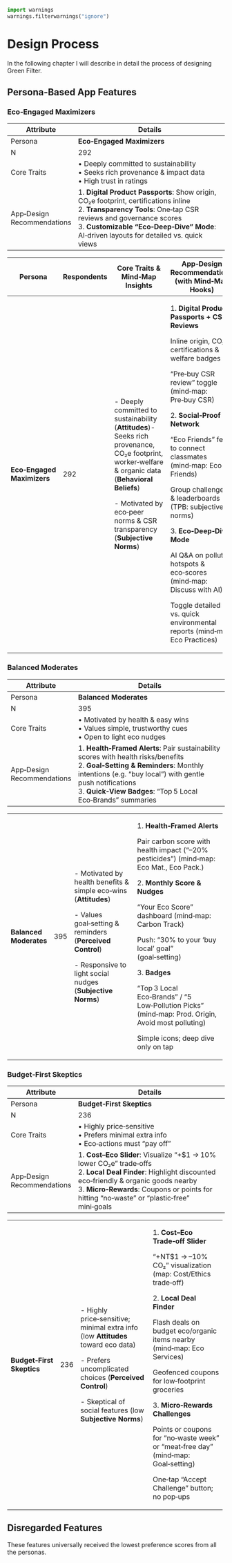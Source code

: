 ```{=mdx}
import Figure from '/src/components/Figure';
import MyEmbed from '/src/components/Embed';
```
```python
import warnings
warnings.filterwarnings("ignore")
```

# Design Process

In the following chapter I will describe in detail the process of designing Green Filter.


## Persona-Based App Features

### **Eco‑Engaged Maximizers**

| Attribute                  | Details                                                                                                                                                                                                                                                      |
| -------------------------- | ------------------------------------------------------------------------------------------------------------------------------------------------------------------------------------------------------------------------------------------------------------ |
| Persona                    | **Eco‑Engaged Maximizers**                                                                                                                                                                                                                                   |
| N                          | 292                                                                                                                                                                                                                                                          |
| Core Traits                | • Deeply committed to sustainability  <br> • Seeks rich provenance & impact data <br> • High trust in ratings                                                                                                                                                |
| App‑Design Recommendations | 1. **Digital Product Passports**: Show origin, CO₂e footprint, certifications inline <br> 2. **Transparency Tools**: One‑tap CSR reviews and governance scores <br> 3. **Customizable “Eco‑Deep‑Dive” Mode**: AI‑driven layouts for detailed vs. quick views |


+----------------------------+-------------+------------------------------------------------------------------------------------------------------------------------------------------------------+---------------------------------------------------------------------------+
| Persona                    | Respondents | Core Traits & Mind‑Map Insights                                                                                                                      | App‑Design Recommendations (with Mind‑Map Hooks)                          |
+============================+=============+======================================================================================================================================================+===========================================================================+
| **Eco‑Engaged Maximizers** | 292         | \- Deeply committed to sustainability (**Attitudes**)- Seeks rich provenance, CO₂e footprint, worker‑welfare & organic data (**Behavioral Beliefs**) | 1\. **Digital Product Passports + CSR Reviews**                           |
|                            |             |                                                                                                                                                      |                                                                           |
|                            |             | \- Motivated by eco‑peer norms & CSR transparency (**Subjective Norms**)                                                                             | Inline origin, CO₂e, certifications & welfare badges                      |
|                            |             |                                                                                                                                                      |                                                                           |
|                            |             |                                                                                                                                                      | “Pre‑buy CSR review” toggle (mind‑map: Pre‑buy CSR)                       |
|                            |             |                                                                                                                                                      |                                                                           |
|                            |             |                                                                                                                                                      | 2\. **Social‑Proof Network**                                              |
|                            |             |                                                                                                                                                      |                                                                           |
|                            |             |                                                                                                                                                      | “Eco Friends” feed to connect classmates (mind‑map: Eco Friends)          |
|                            |             |                                                                                                                                                      |                                                                           |
|                            |             |                                                                                                                                                      | Group challenges & leaderboards (TPB: subjective norms)                   |
|                            |             |                                                                                                                                                      |                                                                           |
|                            |             |                                                                                                                                                      | 3\. **Eco‑Deep‑Dive Mode**                                                |
|                            |             |                                                                                                                                                      |                                                                           |
|                            |             |                                                                                                                                                      | AI Q&A on pollution hotspots & eco‑scores (mind‑map: Discuss with AI)     |
|                            |             |                                                                                                                                                      |                                                                           |
|                            |             |                                                                                                                                                      | Toggle detailed vs. quick environmental reports (mind‑map: Eco Practices) |
+----------------------------+-------------+------------------------------------------------------------------------------------------------------------------------------------------------------+---------------------------------------------------------------------------+

### **Balanced Moderates**

| Attribute                  | Details                                                                                                                                                                                                                                                         |
| -------------------------- | --------------------------------------------------------------------------------------------------------------------------------------------------------------------------------------------------------------------------------------------------------------- |
| Persona                    | **Balanced Moderates**                                                                                                                                                                                                                                          |
| N                          | 395                                                                                                                                                                                                                                                             |
| Core Traits                | • Motivated by health & easy wins  <br> • Values simple, trustworthy cues <br> • Open to light eco nudges                                                                                                                                                       |
| App‑Design Recommendations | 1. **Health‑Framed Alerts**: Pair sustainability scores with health risks/benefits <br> 2. **Goal‑Setting & Reminders**: Monthly intentions (e.g. “buy local”) with gentle push notifications <br> 3. **Quick‑View Badges**: “Top 5 Local Eco‑Brands” summaries |


+------------------------+----------+-------------------------------------------------------------------+---------------------------------------------------------------------------------------------------+
| **Balanced Moderates** | 395      | \- Motivated by health benefits & simple eco‑wins (**Attitudes**) | 1\. **Health‑Framed Alerts**                                                                      |
|                        |          |                                                                   |                                                                                                   |
|                        |          | \- Values goal‑setting & reminders (**Perceived Control**)        | Pair carbon score with health impact (“–20% pesticides”) (mind‑map: Eco Mat., Eco Pack.)          |
|                        |          |                                                                   |                                                                                                   |
|                        |          | \- Responsive to light social nudges (**Subjective Norms**)       | 2\. **Monthly Score & Nudges**                                                                    |
|                        |          |                                                                   |                                                                                                   |
|                        |          |                                                                   | “Your Eco Score” dashboard (mind‑map: Carbon Track)                                               |
|                        |          |                                                                   |                                                                                                   |
|                        |          |                                                                   | Push: “30% to your ‘buy local’ goal” (goal‑setting)                                               |
|                        |          |                                                                   |                                                                                                   |
|                        |          |                                                                   | 3\. **Badges**                                                                                    |
|                        |          |                                                                   |                                                                                                   |
|                        |          |                                                                   | “Top 3 Local Eco‑Brands” / “5 Low‑Pollution Picks” (mind‑map: Prod. Origin, Avoid most polluting) |
|                        |          |                                                                   |                                                                                                   |
|                        |          |                                                                   | Simple icons; deep dive only on tap                                                               |
+------------------------+----------+-------------------------------------------------------------------+---------------------------------------------------------------------------------------------------+

### **Budget‑First Skeptics**

| Attribute                  | Details                                                                                                                                                                                                                                                       |
| -------------------------- | ------------------------------------------------------------------------------------------------------------------------------------------------------------------------------------------------------------------------------------------------------------- |
| Persona                    | **Budget‑First Skeptics**                                                                                                                                                                                                                                     |
| N                          | 236                                                                                                                                                                                                                                                           |
| Core Traits                | • Highly price‑sensitive  <br> • Prefers minimal extra info <br> • Eco‑actions must “pay off”                                                                                                                                                                 |
| App‑Design Recommendations | 1. **Cost–Eco Slider**: Visualize “+\$1 → 10% lower CO₂e” trade‑offs <br> 2. **Local Deal Finder**: Highlight discounted eco‑friendly & organic goods nearby <br> 3. **Micro‑Rewards**: Coupons or points for hitting “no‑waste” or “plastic‑free” mini‑goals |


+---------------------------+----------+-----------------------------------------------------------------------------------+-----------------------------------------------------------------------------------+
| **Budget‑First Skeptics** | 236      | \- Highly price‑sensitive; minimal extra info (low **Attitudes** toward eco data) | 1\. **Cost–Eco Trade‑off Slider**                                                 |
|                           |          |                                                                                   |                                                                                   |
|                           |          | \- Prefers uncomplicated choices (**Perceived Control**)                          | “+NT\$1 → –10% CO₂” visualization (map: Cost/Ethics trade‑off)                    |
|                           |          |                                                                                   |                                                                                   |
|                           |          | \- Skeptical of social features (low **Subjective Norms**)                        | 2\. **Local Deal Finder**                                                         |
|                           |          |                                                                                   |                                                                                   |
|                           |          |                                                                                   | Flash deals on budget eco/organic items nearby (mind‑map: Eco Services)           |
|                           |          |                                                                                   |                                                                                   |
|                           |          |                                                                                   | Geofenced coupons for low‑footprint groceries                                     |
|                           |          |                                                                                   |                                                                                   |
|                           |          |                                                                                   | 3\. **Micro‑Rewards Challenges**                                                  |
|                           |          |                                                                                   |                                                                                   |
|                           |          |                                                                                   | Points or coupons for “no‑waste week” or “meat‑free day” (mind‑map: Goal‑setting) |
|                           |          |                                                                                   |                                                                                   |
|                           |          |                                                                                   | One‑tap “Accept Challenge” button; no pop‑ups                                     |
+---------------------------+----------+-----------------------------------------------------------------------------------+-----------------------------------------------------------------------------------+

### 

### 

## Disregarded Features

These features universally received the lowest preference scores from all the personas.